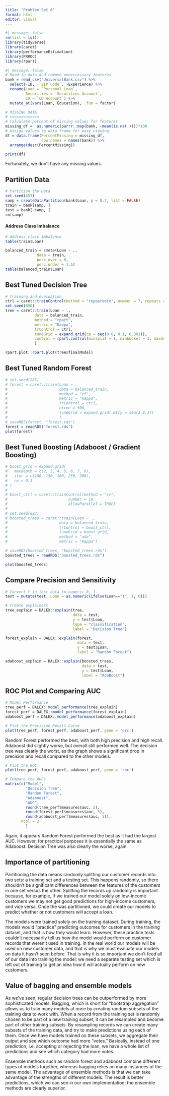 ```yaml
---
title: "Problem Set 6"
format: html
editor: visual
---
```


```r
#| message: false
rm(list = ls())
library(tidyverse)
library(caret)
library(performanceEstimation)
library(PRROC)
library(rpart)
```

```r
#| message: false
# Read in data and remove unneccessary features
bank = read_csv("UniversalBank.csv") %>%
  select(-ID, -`ZIP Code`, -Experience) %>%
  rename(Loan = `Personal Loan`,
         Securities = `Securities Account`,
         CD = `CD Account`) %>%
  mutate_at(vars(Loan, Education), .fun = factor)

```

```r
# MISSING DATA
# =============
# Calculate percent of missing values for features
missing_df =  as.numeric(purrr::map(bank, ~mean(is.na(.))))*100
# Assign values to data frame for easy viewing
df = data.frame(PercentMissing = missing_df,
                row.names = names(bank)) %>%
  arrange(desc(PercentMissing))

print(df)
```

Fortunately, we don't have any missing values.

## Partition Data

```r
# Partition the Data
set.seed(453)
samp = createDataPartition(bank$Loan, p = 0.7, list = FALSE)
train = bank[samp, ]
test = bank[-samp, ]
rm(samp)
```

#### Address Class Imbalance

```r
# Address class imbalance
table(train$Loan)
```

```r
balanced_train = smote(Loan ~ .,
              data = train,
              perc.over = 6,
              perc.under = 1.5)
table(balanced_train$Loan)
```

## Best Tuned Decision Tree

```r
# training and evaluation
ctrl = caret::trainControl(method = "repeatedcv", number = 7, repeats = 15)
set.seed(890)
tree = caret::train(Loan ~ .,
             data = balanced_train,
             method = "rpart",
             metric = "Kappa",
             trControl = ctrl,
             tuneGrid = expand.grid(cp = seq(0.0, 0.1, 0.001)),
             control = rpart.control(minsplit = 1, minbucket = 1, maxdepth = 8)
             )
```

```r
rpart.plot::rpart.plot(tree$finalModel)
```

## Best Tuned Random Forest

```r
# set.seed(285)
# forest = caret::train(Loan ~ .,
#                       data = balanced_train,
#                       method = "rf",
#                       metric = "Kappa",
#                       trControl = ctrl,
#                       ntree = 500,
#                       tuneGrid = expand.grid(.mtry = seq(2,8,1))
#                       )
# saveRDS(forest, "forest.rds")
forest = readRDS("forest.rds")
plot(forest)
```

## Best Tuned Boosting (Adaboost / Gradient Boosting)

```r
# boost_grid = expand.grid(
#   maxdepth = c(2, 3, 4, 5, 6, 7, 8),
#   iter = c(100, 150, 200, 250, 300),
#   nu = 0.1
# )
# 
# boost_ctrl = caret::trainControl(method = "cv",
#                           number = 10,
#                           allowParallel = TRUE)
# 
# set.seed(623)
# boosted_trees = caret::train(Loan ~ .,
#                       data = balanced_train,
#                       trControl = boost_ctrl,
#                       tuneGrid = boost_grid,
#                       method = "ada",
#                       metric = "Kappa")

# saveRDS(boosted_trees, "boosted_trees.rds")
boosted_trees = readRDS("boosted_trees.rds")
```

```r
plot(boosted_trees)
```

## Compare Precision and Sensitivity

```r
# Convert Y in test data to numeric 0, 1.
test = mutate(test, Loan = as.numeric(ifelse(Loan=="1", 1, 0)))

# Create explainers
tree_explain = DALEX::explain(tree,
                              data = test,
                              y = test$Loan,
                              type = "classification",
                              label = "Decision Tree")

forest_explain = DALEX::explain(forest,
                                data = test,
                                y = test$Loan,
                                label = "Random Forest")

adaboost_explain = DALEX::explain(boosted_trees,
                                  data = test,
                                  y = test$Loan,
                                  label = "AdaBoost")
```

## ROC Plot and Comparing AUC

```r
# Model Performance
tree_perf = DALEX::model_performance(tree_explain)
forest_perf = DALEX::model_performance(forest_explain)
adaboost_perf = DALEX::model_performance(adaboost_explain)

# Plot the Precision Recall Curve
plot(tree_perf, forest_perf, adaboost_perf, geom = 'prc')
```

Random Forest performed the best, with both high precision and high recall. Adaboost did slightly worse, but overall still performed well. The decision tree was clearly the worst, as the graph shows a significant drop in precision and recall compared to the other models.

```r
# Plot the ROC
plot(tree_perf, forest_perf, adaboost_perf, geom = 'roc')
```

```r
# Compare the AUCs
matrix(c("Model",
         "Decision Tree",
         "Random Forest",
         "Adaboost",
         "AUC",
         round(tree_perf$measures$auc, 5),
         round(forest_perf$measures$auc, 5),
         round(adaboost_perf$measures$auc, 5)),
       ncol = 2
         )
```

Again, it appears Random Forest performed the best as it had the largest AUC. However, for practical purposes it is essentially the same as Adaboost. Decision Tree was also clearly the worse, again.

## Importance of partitioning

Partitioning the data means randomly splitting our customer records into two sets: a training set and a testing set. This happens randomly, so there shouldn't be significant differences between the features of the customers in one set versus the other. Splitting the records up randomly is important because, for example, if we trained our model solely on low-income customers we may not get good predictions for high-income customers, and vice versa. Once the was partitioned, we could create our models to predict whether or not customers will accept a loan.

The models were trained solely on the training dataset. During training, the models would "practice" predicting outcomes for customers in the training dataset, and that is how they would learn. However, these practice tests couldn't necessarily tell us how the model would perform on customer records that weren't used in training. In the real world our models will be used on new customer data, and that is why we must evaluate our models on data it hasn't seen before. That is why it is so important we don't feed all of our data into training the model: we need a separate testing set which is left out of training to get an idea how it will actually perform on new customers.

## Value of bagging and ensemble models

As we've seen, regular decision trees can be outperformed by more sophisticated models. Bagging, which is short for "bootstrap aggregation" allows us to train many models at once by creating random subsets of the training data to work with. When a record from the training set is randomly chosen to be part of a new training subset, it can be resampled and become part of other training subsets. By resampling records we can create many subsets of the training data, and try to make predictions using each of them. Once we have models trained on these subsets, we aggregate their output and see which outcome had more "votes." Basically, instead of one prediction, i.e. accepting or rejecting the loan, we have a whole list of predictions and see which category had more votes.

Ensemble methods such as random forest and adaboost combine different types of models together, whereas bagging relies on many instances of the same model. The advantage of ensemble methods is that we can take advantage of the strengths of different models. The result is better predictions, which we can see in our own implementation: the ensemble methods are clearly superior.
